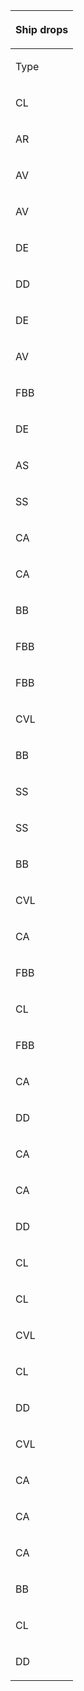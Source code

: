 {| class="wikitable sortable" width="50%" style="text-align:center"
!colspan="100"|Ship drops
|-
!Type
!Ship
!B
!G
!H
!K
!L
!style="background-color:#FFCDD2;color:red;"|'''N'''
|-
|CL
|[[Agano|<span style="color:red;">Agano</span>]]
|
|
|
|
|
|style="background-color:#E8F5E9;color:"|<span title="Casual: &#10;&#160;&#160;S: 5.9% (11/188) &#10;&#160;&#160;A: 1.7% (3/179)&#10;Easy: &#10;&#160;&#160;S: 5% (89/1768) &#10;&#160;&#160;A: 2.2% (17/777)&#10;Medium: &#10;&#160;&#160;S: 6.7% (29/436) &#10;&#160;&#160;A: 3% (13/434)&#10;Hard: &#10;&#160;&#160;S: 6.5% (497/7614) &#10;&#160;&#160;A: 3.5% (379/10819)" style="cursor:help;border-bottom:1px dotted">Casual+</span>
|-
|AR
|[[Akashi|<span style="color:red;">Akashi</span>]]
|
|
|
|
|
|style="background-color:#E8F5E9;color:"|<span title="Casual: &#10;&#160;&#160;S: 5.9% (11/188) &#10;&#160;&#160;A: 2.8% (5/179)&#10;Easy: &#10;&#160;&#160;S: 5.4% (96/1768) &#10;&#160;&#160;A: 2.7% (21/777)&#10;Medium: &#10;&#160;&#160;S: 6.2% (27/436) &#10;&#160;&#160;A: 6% (26/434)&#10;Hard: &#10;&#160;&#160;S: 5.3% (402/7614) &#10;&#160;&#160;A: 3.7% (397/10819)" style="cursor:help;border-bottom:1px dotted">Casual+</span>
|-
|AV
|[[Akitsushima|<span style="color:red;">Akitsushima</span>]]
|
|style="background-color:#C8E6C9;color:red"|<span title="Easy: &#10;&#160;&#160;S: 0.4% (2/523)&#10;Medium: &#10;&#160;&#160;S: 1.7% (3/181)&#10;Hard: &#10;&#160;&#160;S: 0.9% (20/2331)" style="cursor:help;border-bottom:1px dotted">Easy+</span>
|
|style="background-color:#FFCDD2;color:red"|<span title="Hard: &#10;&#160;&#160;S: 0.3% (7/2216)" style="cursor:help;border-bottom:1px dotted">Hard+</span>
|
|
|-
|AV
|[[Commandant Teste|<span style="color:red;">Commandant Teste</span>]]
|
|style="background-color:#E8F5E9;color:red"|<span title="Casual: &#10;&#160;&#160;S: 3.2% (4/125)&#10;Easy: &#10;&#160;&#160;S: 1.9% (10/523)&#10;Medium: &#10;&#160;&#160;S: 1.1% (2/181)&#10;Hard: &#10;&#160;&#160;S: 0.9% (20/2331)" style="cursor:help;border-bottom:1px dotted">Casual+</span>
|
|style="background-color:#FFCDD2;color:red"|<span title="Hard: &#10;&#160;&#160;S: 1.3% (28/2216)" style="cursor:help;border-bottom:1px dotted">Hard+</span>
|
|style="background-color:#E8F5E9;color:"|<span title="Casual: &#10;&#160;&#160;S: 1.1% (2/188) &#10;&#160;&#160;A: 2.2% (4/179)&#10;Easy: &#10;&#160;&#160;S: 1.2% (22/1768) &#10;&#160;&#160;A: 1.2% (9/777)&#10;Medium: &#10;&#160;&#160;S: 1.4% (6/436) &#10;&#160;&#160;A: 0.5% (2/434)&#10;Hard: &#10;&#160;&#160;S: 1.1% (82/7614) &#10;&#160;&#160;A: 1.5% (157/10819)" style="cursor:help;border-bottom:1px dotted">Casual+</span>
|-
|DE
|[[Fukae|<span style="color:red;">Fukae</span>]]
|
|style="background-color:#C8E6C9;color:red"|<span title="Easy: &#10;&#160;&#160;S: 0.2% (1/523)&#10;Medium: &#10;&#160;&#160;S: 0.6% (1/181)&#10;Hard: &#10;&#160;&#160;S: 1.3% (30/2331)" style="cursor:help;border-bottom:1px dotted">Easy+</span>
|
|
|
|style="background-color:#E8F5E9;color:"|<span title="Casual: &#10;&#160;&#160;S: 1.1% (2/188)&#10;Easy: &#10;&#160;&#160;S: 2.1% (37/1768)&#10;Medium: &#10;&#160;&#160;S: 2.5% (11/436) &#10;&#160;&#160;A: 1.4% (6/434)&#10;Hard: &#10;&#160;&#160;S: 1.6% (125/7614) &#10;&#160;&#160;A: 1.7% (188/10819)" style="cursor:help;border-bottom:1px dotted">Casual+</span>
|-
|DD
|[[Kazagumo|<span style="color:red;">Kazagumo</span>]]
|
|
|
|
|
|style="background-color:#E8F5E9;color:red"|<span title="Casual: &#10;&#160;&#160;S: 1.1% (2/188)&#10;Easy: &#10;&#160;&#160;S: 1.6% (29/1768)&#10;Medium: &#10;&#160;&#160;S: 1.8% (8/436)&#10;Hard: &#10;&#160;&#160;S: 2% (152/7614)" style="cursor:help;border-bottom:1px dotted">Casual+</span>
|-
|DE
|[[Mikura|<span style="color:red;">Mikura</span>]]
|
|
|
|
|
|style="background-color:#E8F5E9;color:"|<span title="Casual: &#10;&#160;&#160;S: 1.6% (3/188) &#10;&#160;&#160;A: 1.1% (2/179)&#10;Easy: &#10;&#160;&#160;S: 2.5% (44/1768) &#10;&#160;&#160;A: 1.9% (15/777)&#10;Medium: &#10;&#160;&#160;S: 3.7% (16/436) &#10;&#160;&#160;A: 2.3% (10/434)&#10;Hard: &#10;&#160;&#160;S: 4.7% (361/7614) &#10;&#160;&#160;A: 2.3% (246/10819)" style="cursor:help;border-bottom:1px dotted">Casual+</span>
|-
|AV
|[[Mizuho|<span style="color:red;">Mizuho</span>]]
|
|style="background-color:#C8E6C9;color:red"|<span title="Easy: &#10;&#160;&#160;S: 1.3% (7/523)&#10;Medium: &#10;&#160;&#160;S: 1.1% (2/181)&#10;Hard: &#10;&#160;&#160;S: 2% (46/2331)" style="cursor:help;border-bottom:1px dotted">Easy+</span>
|
|style="background-color:#FFCDD2;color:red"|<span title="Hard: &#10;&#160;&#160;S: 1.8% (39/2216)" style="cursor:help;border-bottom:1px dotted">Hard+</span>
|
|
|-
|FBB
|[[Richelieu|<span style="color:red;">Richelieu</span>]]
|
|
|
|
|
|style="background-color:#E8F5E9;color:"|<span title="Casual: &#10;&#160;&#160;S: 4.8% (9/188) &#10;&#160;&#160;A: 1.7% (3/179)&#10;Easy: &#10;&#160;&#160;S: 2.9% (51/1768) &#10;&#160;&#160;A: 2.1% (16/777)&#10;Medium: &#10;&#160;&#160;S: 4.1% (18/436) &#10;&#160;&#160;A: 1.4% (6/434)&#10;Hard: &#10;&#160;&#160;S: 2.5% (188/7614) &#10;&#160;&#160;A: 1.2% (134/10819)" style="cursor:help;border-bottom:1px dotted">Casual+</span>
|-
|DE
|[[Sado|<span style="color:red;">Sado</span>]]
|
|style="background-color:#FFCDD2;color:red"|<span title="Hard: &#10;&#160;&#160;S: 1.2% (28/2331)" style="cursor:help;border-bottom:1px dotted">Hard+</span>
|
|
|
|style="background-color:#E8F5E9;color:"|<span title="Casual: &#10;&#160;&#160;S: 1.1% (2/188)&#10;Easy: &#10;&#160;&#160;S: 2.2% (39/1768)&#10;Medium: &#10;&#160;&#160;S: 1.1% (5/436)&#10;Hard: &#10;&#160;&#160;S: 2% (150/7614) &#10;&#160;&#160;A: 1.8% (195/10819)" style="cursor:help;border-bottom:1px dotted">Casual+</span>
|-
|AS
|[[Taigei|<span style="color:red;">Taigei</span>]]
|
|style="background-color:#FFCDD2;color:red"|<span title="Hard: &#10;&#160;&#160;S: 0.2% (5/2331)" style="cursor:help;border-bottom:1px dotted">Hard+</span>
|
|
|
|
|-
|SS
|[[U-511|<span style="color:red;">U-511</span>]]
|
|
|
|
|
|style="background-color:#E8F5E9;color:red"|<span title="Casual: &#10;&#160;&#160;S: 2.1% (4/188)&#10;Easy: &#10;&#160;&#160;S: 2% (35/1768)&#10;Medium: &#10;&#160;&#160;S: 0.7% (3/436)&#10;Hard: &#10;&#160;&#160;S: 2.2% (166/7614)" style="cursor:help;border-bottom:1px dotted">Casual+</span>
|- class="toggle-target-droplist-non-rare-ship"
|CA
|[[Atago|<span style="color:green;">Atago</span>]]
|
|style="background-color:#C8E6C9;color:red"|<span title="Easy: &#10;&#160;&#160;S: 2.3% (12/523)&#10;Medium: &#10;&#160;&#160;S: 1.1% (2/181)&#10;Hard: &#10;&#160;&#160;S: 1.2% (28/2331)" style="cursor:help;border-bottom:1px dotted">Easy+</span>
|
|style="background-color:#E8F5E9;color:red"|<span title="Casual: &#10;&#160;&#160;S: 1.1% (1/91)&#10;Easy: &#10;&#160;&#160;S: 1.4% (5/351)&#10;Medium: &#10;&#160;&#160;S: 2% (2/100)&#10;Hard: &#10;&#160;&#160;S: 1.5% (33/2216)" style="cursor:help;border-bottom:1px dotted">Casual+</span>
|style="background-color:#E8F5E9;color:red"|<span title="Casual: &#10;&#160;&#160;S: 1% (4/411)&#10;Easy: &#10;&#160;&#160;S: 1.7% (48/2797)&#10;Medium: &#10;&#160;&#160;S: 1.3% (12/913)&#10;Hard: &#10;&#160;&#160;S: 1.5% (297/19983)" style="cursor:help;border-bottom:1px dotted">Casual+</span>
|style="background-color:#E8F5E9;color:"|<span title="Casual: &#10;&#160;&#160;S: 1.6% (3/188) &#10;&#160;&#160;A: 4.5% (8/179)&#10;Easy: &#10;&#160;&#160;S: 1.5% (27/1768) &#10;&#160;&#160;A: 2.4% (19/777)&#10;Medium: &#10;&#160;&#160;S: 1.1% (5/436) &#10;&#160;&#160;A: 1.6% (7/434)&#10;Hard: &#10;&#160;&#160;S: 2% (153/7614) &#10;&#160;&#160;A: 1.9% (210/10819)" style="cursor:help;border-bottom:1px dotted">Casual+</span>
|- class="toggle-target-droplist-non-rare-ship"
|CA
|[[Chikuma|<span style="color:green;">Chikuma</span>]]
|
|style="background-color:#E8F5E9;color:red"|<span title="Casual: &#10;&#160;&#160;S: 0.8% (1/125)&#10;Easy: &#10;&#160;&#160;S: 1.7% (9/523)&#10;Medium: &#10;&#160;&#160;S: 3.3% (6/181)&#10;Hard: &#10;&#160;&#160;S: 1.7% (39/2331)" style="cursor:help;border-bottom:1px dotted">Casual+</span>
|
|style="background-color:#C8E6C9;color:red"|<span title="Easy: &#10;&#160;&#160;S: 0.9% (3/351)&#10;Medium: &#10;&#160;&#160;S: 1% (1/100)&#10;Hard: &#10;&#160;&#160;S: 1.5% (33/2216)" style="cursor:help;border-bottom:1px dotted">Easy+</span>
|style="background-color:#E8F5E9;color:red"|<span title="Casual: &#10;&#160;&#160;S: 1.5% (6/411)&#10;Easy: &#10;&#160;&#160;S: 1.3% (37/2797)&#10;Medium: &#10;&#160;&#160;S: 1.5% (14/913)&#10;Hard: &#10;&#160;&#160;S: 1.3% (259/19983)" style="cursor:help;border-bottom:1px dotted">Casual+</span>
|style="background-color:#E8F5E9;color:"|<span title="Casual: &#10;&#160;&#160;S: 2.7% (5/188) &#10;&#160;&#160;A: 3.9% (7/179)&#10;Easy: &#10;&#160;&#160;S: 2.5% (44/1768) &#10;&#160;&#160;A: 2.1% (16/777)&#10;Medium: &#10;&#160;&#160;S: 1.1% (5/436) &#10;&#160;&#160;A: 1.6% (7/434)&#10;Hard: &#10;&#160;&#160;S: 1.9% (147/7614) &#10;&#160;&#160;A: 2% (214/10819)" style="cursor:help;border-bottom:1px dotted">Casual+</span>
|- class="toggle-target-droplist-non-rare-ship"
|BB
|[[Fusou|<span style="color:green;">Fusou</span>]]
|
|
|
|
|
|style="background-color:#E8F5E9;color:"|<span title="Casual: &#10;&#160;&#160;S: 4.3% (8/188) &#10;&#160;&#160;A: 5% (9/179)&#10;Easy: &#10;&#160;&#160;S: 4.2% (75/1768) &#10;&#160;&#160;A: 3.7% (29/777)&#10;Medium: &#10;&#160;&#160;S: 5.5% (24/436) &#10;&#160;&#160;A: 5.3% (23/434)&#10;Hard: &#10;&#160;&#160;S: 4.1% (313/7614) &#10;&#160;&#160;A: 4% (431/10819)" style="cursor:help;border-bottom:1px dotted">Casual+</span>
|- class="toggle-target-droplist-non-rare-ship"
|FBB
|[[Haruna|<span style="color:green;">Haruna</span>]]
|
|
|
|
|
|style="background-color:#E8F5E9;color:red"|<span title="Casual: &#10;&#160;&#160;S: 1.6% (3/188)&#10;Easy: &#10;&#160;&#160;S: 1.7% (30/1768)&#10;Medium: &#10;&#160;&#160;S: 1.8% (8/436)&#10;Hard: &#10;&#160;&#160;S: 1.9% (143/7614)" style="cursor:help;border-bottom:1px dotted">Casual+</span>
|- class="toggle-target-droplist-non-rare-ship"
|FBB
|[[Hiei|<span style="color:green;">Hiei</span>]]
|
|
|
|
|
|style="background-color:#E8F5E9;color:red"|<span title="Casual: &#10;&#160;&#160;S: 3.2% (6/188)&#10;Easy: &#10;&#160;&#160;S: 1.8% (32/1768)&#10;Medium: &#10;&#160;&#160;S: 1.6% (7/436)&#10;Hard: &#10;&#160;&#160;S: 1.8% (134/7614)" style="cursor:help;border-bottom:1px dotted">Casual+</span>
|- class="toggle-target-droplist-non-rare-ship"
|CVL
|[[Hiyou|<span style="color:green;">Hiyou</span>]]
|style="background-color:#E8F5E9;color:red"|<span title="Casual: &#10;&#160;&#160;S: 4.4% (3/68)&#10;Easy: &#10;&#160;&#160;S: 0.6% (2/343)&#10;Medium: &#10;&#160;&#160;S: 1.9% (2/103)&#10;Hard: &#10;&#160;&#160;S: 1.3% (26/1989)" style="cursor:help;border-bottom:1px dotted">Casual+</span>
|style="background-color:#C8E6C9;color:"|<span title="Easy: &#10;&#160;&#160;S: 0.8% (4/523) &#10;&#160;&#160;A: 0.7% (1/144)&#10;Medium: &#10;&#160;&#160;S: 1.7% (3/181)&#10;Hard: &#10;&#160;&#160;S: 1.7% (39/2331) &#10;&#160;&#160;A: 0.9% (10/1069)" style="cursor:help;border-bottom:1px dotted">Easy+</span>
|style="background-color:#E8F5E9;color:red"|<span title="Casual: &#10;&#160;&#160;S: 2% (10/499)&#10;Easy: &#10;&#160;&#160;S: 1.3% (42/3185)&#10;Medium: &#10;&#160;&#160;S: 1.8% (19/1059)&#10;Hard: &#10;&#160;&#160;S: 1.3% (336/25872)" style="cursor:help;border-bottom:1px dotted">Casual+</span>
|style="background-color:#E8F5E9;color:"|<span title="Casual: &#10;&#160;&#160;S: 1.1% (1/91)&#10;Easy: &#10;&#160;&#160;S: 0.9% (3/351)&#10;Medium: &#10;&#160;&#160;S: 3% (3/100)&#10;Hard: &#10;&#160;&#160;S: 1.4% (31/2216) &#10;&#160;&#160;A: 1% (1/105)" style="cursor:help;border-bottom:1px dotted">Casual+</span>
|style="background-color:#E8F5E9;color:red"|<span title="Casual: &#10;&#160;&#160;S: 1% (4/411)&#10;Easy: &#10;&#160;&#160;S: 1.6% (44/2797)&#10;Medium: &#10;&#160;&#160;S: 1.3% (12/913)&#10;Hard: &#10;&#160;&#160;S: 1.4% (288/19983)" style="cursor:help;border-bottom:1px dotted">Casual+</span>
|
|- class="toggle-target-droplist-non-rare-ship"
|BB
|[[Hyuuga|<span style="color:green;">Hyuuga</span>]]
|
|
|
|
|
|style="background-color:#E8F5E9;color:red"|<span title="Casual: &#10;&#160;&#160;S: 3.2% (6/188)&#10;Easy: &#10;&#160;&#160;S: 2.1% (38/1768)&#10;Medium: &#10;&#160;&#160;S: 1.4% (6/436)&#10;Hard: &#10;&#160;&#160;S: 2.1% (159/7614)" style="cursor:help;border-bottom:1px dotted">Casual+</span>
|- class="toggle-target-droplist-non-rare-ship"
|SS
|[[I-19|<span style="color:green;">I-19</span>]]
|
|
|
|
|
|style="background-color:#C8E6C9;color:red"|<span title="Easy: &#10;&#160;&#160;S: 0.3% (5/1768)&#10;Medium: &#10;&#160;&#160;S: 0.5% (2/436)&#10;Hard: &#10;&#160;&#160;S: 2.1% (158/7614)" style="cursor:help;border-bottom:1px dotted">Easy+</span>
|- class="toggle-target-droplist-non-rare-ship"
|SS
|[[I-8|<span style="color:green;">I-8</span>]]
|
|
|
|
|
|style="background-color:#C8E6C9;color:"|<span title="Easy: &#10;&#160;&#160;S: 0.7% (13/1768)&#10;Medium: &#10;&#160;&#160;S: 1.8% (8/436) &#10;&#160;&#160;A: 0.2% (1/434)&#10;Hard: &#10;&#160;&#160;S: 3.5% (269/7614) &#10;&#160;&#160;A: 0.8% (84/10819)" style="cursor:help;border-bottom:1px dotted">Easy+</span>
|- class="toggle-target-droplist-non-rare-ship"
|BB
|[[Ise|<span style="color:green;">Ise</span>]]
|
|
|
|
|
|style="background-color:#E8F5E9;color:red"|<span title="Casual: &#10;&#160;&#160;S: 1.1% (2/188)&#10;Easy: &#10;&#160;&#160;S: 2% (36/1768)&#10;Medium: &#10;&#160;&#160;S: 2.1% (9/436)&#10;Hard: &#10;&#160;&#160;S: 2% (154/7614)" style="cursor:help;border-bottom:1px dotted">Casual+</span>
|- class="toggle-target-droplist-non-rare-ship"
|CVL
|[[Junyou|<span style="color:green;">Junyou</span>]]
|style="background-color:#C8E6C9;color:red"|<span title="Easy: &#10;&#160;&#160;S: 2% (7/343)&#10;Medium: &#10;&#160;&#160;S: 1.9% (2/103)&#10;Hard: &#10;&#160;&#160;S: 1.9% (37/1989)" style="cursor:help;border-bottom:1px dotted">Easy+</span>
|style="background-color:#E8F5E9;color:"|<span title="Casual: &#10;&#160;&#160;S: 2.4% (3/125)&#10;Easy: &#10;&#160;&#160;S: 1.7% (9/523)&#10;Medium: &#10;&#160;&#160;S: 1.7% (3/181) &#10;&#160;&#160;A: 2.1% (1/47)&#10;Hard: &#10;&#160;&#160;S: 1.1% (26/2331) &#10;&#160;&#160;A: 1.2% (13/1069)" style="cursor:help;border-bottom:1px dotted">Casual+</span>
|style="background-color:#E8F5E9;color:red"|<span title="Casual: &#10;&#160;&#160;S: 1.4% (7/499)&#10;Easy: &#10;&#160;&#160;S: 1.7% (53/3185)&#10;Medium: &#10;&#160;&#160;S: 1.5% (16/1059)&#10;Hard: &#10;&#160;&#160;S: 1.3% (349/25872)" style="cursor:help;border-bottom:1px dotted">Casual+</span>
|style="background-color:#C8E6C9;color:"|<span title="Easy: &#10;&#160;&#160;S: 1.1% (4/351)&#10;Medium: &#10;&#160;&#160;S: 1% (1/100)&#10;Hard: &#10;&#160;&#160;S: 1.4% (32/2216) &#10;&#160;&#160;A: 1% (1/105)" style="cursor:help;border-bottom:1px dotted">Easy+</span>
|style="background-color:#E8F5E9;color:"|<span title="Casual: &#10;&#160;&#160;S: 1.5% (6/411)&#10;Easy: &#10;&#160;&#160;S: 1.5% (41/2797)&#10;Medium: &#10;&#160;&#160;S: 1.8% (16/913)&#10;Hard: &#10;&#160;&#160;S: 1.3% (264/19983) &#10;&#160;&#160;A: 1.4% (31/2142)" style="cursor:help;border-bottom:1px dotted">Casual+</span>
|
|- class="toggle-target-droplist-non-rare-ship"
|CA
|[[Kinugasa|<span style="color:green;">Kinugasa</span>]]
|
|style="background-color:#E8F5E9;color:red"|<span title="Casual: &#10;&#160;&#160;S: 0.8% (1/125)&#10;Easy: &#10;&#160;&#160;S: 0.8% (4/523)&#10;Medium: &#10;&#160;&#160;S: 1.7% (3/181)&#10;Hard: &#10;&#160;&#160;S: 1.2% (28/2331)" style="cursor:help;border-bottom:1px dotted">Casual+</span>
|
|style="background-color:#C8E6C9;color:red"|<span title="Easy: &#10;&#160;&#160;S: 0.3% (1/351)&#10;Medium: &#10;&#160;&#160;S: 1% (1/100)&#10;Hard: &#10;&#160;&#160;S: 1.4% (30/2216)" style="cursor:help;border-bottom:1px dotted">Easy+</span>
|style="background-color:#FFCDD2;color:red"|<span title="Hard: &#10;&#160;&#160;S: 1.4% (279/19983)" style="cursor:help;border-bottom:1px dotted">Hard+</span>
|style="background-color:#E8F5E9;color:"|<span title="Casual: &#10;&#160;&#160;S: 4.8% (9/188)&#10;Easy: &#10;&#160;&#160;S: 1.1% (20/1768) &#10;&#160;&#160;A: 1.7% (13/777)&#10;Medium: &#10;&#160;&#160;S: 1.4% (6/436) &#10;&#160;&#160;A: 0.5% (2/434)&#10;Hard: &#10;&#160;&#160;S: 2% (156/7614) &#10;&#160;&#160;A: 2% (220/10819)" style="cursor:help;border-bottom:1px dotted">Casual+</span>
|- class="toggle-target-droplist-non-rare-ship"
|FBB
|[[Kirishima|<span style="color:green;">Kirishima</span>]]
|
|
|
|
|
|style="background-color:#E8F5E9;color:red"|<span title="Casual: &#10;&#160;&#160;S: 3.2% (6/188)&#10;Easy: &#10;&#160;&#160;S: 2.4% (43/1768)&#10;Medium: &#10;&#160;&#160;S: 3.9% (17/436)&#10;Hard: &#10;&#160;&#160;S: 2.1% (158/7614)" style="cursor:help;border-bottom:1px dotted">Casual+</span>
|- class="toggle-target-droplist-non-rare-ship"
|CL
|[[Kitakami|<span style="color:green;">Kitakami</span>]]
|
|style="background-color:#C8E6C9;color:red"|<span title="Easy: &#10;&#160;&#160;S: 1.7% (9/523)&#10;Medium: &#10;&#160;&#160;S: 2.8% (5/181)&#10;Hard: &#10;&#160;&#160;S: 1.5% (34/2331)" style="cursor:help;border-bottom:1px dotted">Easy+</span>
|
|style="background-color:#C8E6C9;color:red"|<span title="Easy: &#10;&#160;&#160;S: 0.9% (3/351)&#10;Medium: &#10;&#160;&#160;S: 5% (5/100)&#10;Hard: &#10;&#160;&#160;S: 1.1% (24/2216)" style="cursor:help;border-bottom:1px dotted">Easy+</span>
|style="background-color:#E8F5E9;color:red"|<span title="Casual: &#10;&#160;&#160;S: 1% (4/411)&#10;Easy: &#10;&#160;&#160;S: 1.3% (36/2797)&#10;Medium: &#10;&#160;&#160;S: 1.9% (17/913)&#10;Hard: &#10;&#160;&#160;S: 1.4% (277/19983)" style="cursor:help;border-bottom:1px dotted">Casual+</span>
|
|- class="toggle-target-droplist-non-rare-ship"
|FBB
|[[Kongou|<span style="color:green;">Kongou</span>]]
|
|
|
|
|
|style="background-color:#E8F5E9;color:red"|<span title="Casual: &#10;&#160;&#160;S: 2.1% (4/188)&#10;Easy: &#10;&#160;&#160;S: 2.1% (38/1768)&#10;Medium: &#10;&#160;&#160;S: 1.1% (5/436)&#10;Hard: &#10;&#160;&#160;S: 2.1% (157/7614)" style="cursor:help;border-bottom:1px dotted">Casual+</span>
|- class="toggle-target-droplist-non-rare-ship"
|CA
|[[Kumano|<span style="color:green;">Kumano</span>]]
|
|
|
|
|
|style="background-color:#E8F5E9;color:"|<span title="Casual: &#10;&#160;&#160;S: 1.6% (3/188) &#10;&#160;&#160;A: 0.6% (1/179)&#10;Easy: &#10;&#160;&#160;S: 2.3% (40/1768) &#10;&#160;&#160;A: 2.1% (16/777)&#10;Medium: &#10;&#160;&#160;S: 2.1% (9/436) &#10;&#160;&#160;A: 1.2% (5/434)&#10;Hard: &#10;&#160;&#160;S: 2.1% (158/7614) &#10;&#160;&#160;A: 2% (219/10819)" style="cursor:help;border-bottom:1px dotted">Casual+</span>
|- class="toggle-target-droplist-non-rare-ship"
|DD
|[[Makigumo|<span style="color:green;">Makigumo</span>]]
|
|
|
|
|
|style="background-color:#E8F5E9;color:red"|<span title="Casual: &#10;&#160;&#160;S: 1.6% (3/188)&#10;Easy: &#10;&#160;&#160;S: 2% (36/1768)&#10;Medium: &#10;&#160;&#160;S: 2.3% (10/436)&#10;Hard: &#10;&#160;&#160;S: 2.1% (163/7614)" style="cursor:help;border-bottom:1px dotted">Casual+</span>
|- class="toggle-target-droplist-non-rare-ship"
|CA
|[[Mogami|<span style="color:green;">Mogami</span>]]
|
|style="background-color:#C8E6C9;color:red"|<span title="Easy: &#10;&#160;&#160;S: 1.1% (6/523)&#10;Medium: &#10;&#160;&#160;S: 3.3% (6/181)&#10;Hard: &#10;&#160;&#160;S: 0.9% (21/2331)" style="cursor:help;border-bottom:1px dotted">Easy+</span>
|
|style="background-color:#C8E6C9;color:red"|<span title="Easy: &#10;&#160;&#160;S: 2% (7/351)&#10;Hard: &#10;&#160;&#160;S: 1.5% (33/2216)" style="cursor:help;border-bottom:1px dotted">Easy+</span>
|style="background-color:#E8F5E9;color:red"|<span title="Casual: &#10;&#160;&#160;S: 1% (4/411)&#10;Easy: &#10;&#160;&#160;S: 1.4% (39/2797)&#10;Medium: &#10;&#160;&#160;S: 1.4% (13/913)&#10;Hard: &#10;&#160;&#160;S: 1.5% (296/19983)" style="cursor:help;border-bottom:1px dotted">Casual+</span>
|style="background-color:#E8F5E9;color:"|<span title="Casual: &#10;&#160;&#160;S: 0.5% (1/188) &#10;&#160;&#160;A: 2.8% (5/179)&#10;Easy: &#10;&#160;&#160;S: 1.7% (30/1768) &#10;&#160;&#160;A: 1.7% (13/777)&#10;Medium: &#10;&#160;&#160;S: 2.8% (12/436) &#10;&#160;&#160;A: 1.6% (7/434)&#10;Hard: &#10;&#160;&#160;S: 1.9% (146/7614) &#10;&#160;&#160;A: 2% (219/10819)" style="cursor:help;border-bottom:1px dotted">Casual+</span>
|- class="toggle-target-droplist-non-rare-ship"
|CA
|[[Myoukou|<span style="color:green;">Myoukou</span>]]
|
|style="background-color:#C8E6C9;color:red"|<span title="Easy: &#10;&#160;&#160;S: 1% (5/523)&#10;Medium: &#10;&#160;&#160;S: 1.1% (2/181)&#10;Hard: &#10;&#160;&#160;S: 1.8% (42/2331)" style="cursor:help;border-bottom:1px dotted">Easy+</span>
|
|style="background-color:#E8F5E9;color:red"|<span title="Casual: &#10;&#160;&#160;S: 1.1% (1/91)&#10;Easy: &#10;&#160;&#160;S: 0.3% (1/351)&#10;Medium: &#10;&#160;&#160;S: 1% (1/100)&#10;Hard: &#10;&#160;&#160;S: 1.2% (26/2216)" style="cursor:help;border-bottom:1px dotted">Casual+</span>
|style="background-color:#E8F5E9;color:red"|<span title="Casual: &#10;&#160;&#160;S: 1.2% (5/411)&#10;Easy: &#10;&#160;&#160;S: 1.3% (37/2797)&#10;Medium: &#10;&#160;&#160;S: 1.3% (12/913)&#10;Hard: &#10;&#160;&#160;S: 1.4% (280/19983)" style="cursor:help;border-bottom:1px dotted">Casual+</span>
|style="background-color:#E8F5E9;color:"|<span title="Casual: &#10;&#160;&#160;S: 2.7% (5/188) &#10;&#160;&#160;A: 1.1% (2/179)&#10;Easy: &#10;&#160;&#160;S: 2.1% (38/1768) &#10;&#160;&#160;A: 2.2% (17/777)&#10;Medium: &#10;&#160;&#160;S: 1.4% (6/436) &#10;&#160;&#160;A: 1.6% (7/434)&#10;Hard: &#10;&#160;&#160;S: 1.9% (147/7614) &#10;&#160;&#160;A: 2.2% (236/10819)" style="cursor:help;border-bottom:1px dotted">Casual+</span>
|- class="toggle-target-droplist-non-rare-ship"
|DD
|[[Naganami|<span style="color:green;">Naganami</span>]]
|
|
|
|
|
|style="background-color:#E8F5E9;color:red"|<span title="Casual: &#10;&#160;&#160;S: 1.1% (2/188)&#10;Easy: &#10;&#160;&#160;S: 1.8% (31/1768)&#10;Medium: &#10;&#160;&#160;S: 1.8% (8/436)&#10;Hard: &#10;&#160;&#160;S: 1.7% (133/7614)" style="cursor:help;border-bottom:1px dotted">Casual+</span>
|- class="toggle-target-droplist-non-rare-ship"
|CL
|[[Nagara|<span style="color:green;">Nagara</span>]]
|style="background-color:#E8F5E9;color:red"|<span title="Casual: &#10;&#160;&#160;S: 2.9% (2/68)&#10;Easy: &#10;&#160;&#160;S: 1.2% (4/343)&#10;Medium: &#10;&#160;&#160;S: 2.9% (3/103)&#10;Hard: &#10;&#160;&#160;S: 1.5% (30/1989)" style="cursor:help;border-bottom:1px dotted">Casual+</span>
|style="background-color:#E8F5E9;color:"|<span title="Casual: &#10;&#160;&#160;S: 0.8% (1/125)&#10;Easy: &#10;&#160;&#160;S: 1.7% (9/523) &#10;&#160;&#160;A: 0.7% (1/144)&#10;Medium: &#10;&#160;&#160;S: 0.6% (1/181)&#10;Hard: &#10;&#160;&#160;S: 1.3% (30/2331) &#10;&#160;&#160;A: 1% (11/1069)" style="cursor:help;border-bottom:1px dotted">Casual+</span>
|style="background-color:#E8F5E9;color:red"|<span title="Casual: &#10;&#160;&#160;S: 1.6% (8/499)&#10;Easy: &#10;&#160;&#160;S: 1.1% (36/3185)&#10;Medium: &#10;&#160;&#160;S: 1.1% (12/1059)&#10;Hard: &#10;&#160;&#160;S: 1.2% (323/25872)" style="cursor:help;border-bottom:1px dotted">Casual+</span>
|style="background-color:#E8F5E9;color:red"|<span title="Casual: &#10;&#160;&#160;S: 1.1% (1/91)&#10;Easy: &#10;&#160;&#160;S: 1.1% (4/351)&#10;Medium: &#10;&#160;&#160;S: 1% (1/100)&#10;Hard: &#10;&#160;&#160;S: 1.6% (35/2216)" style="cursor:help;border-bottom:1px dotted">Casual+</span>
|style="background-color:#E8F5E9;color:red"|<span title="Casual: &#10;&#160;&#160;S: 1% (4/411)&#10;Easy: &#10;&#160;&#160;S: 1.5% (43/2797)&#10;Medium: &#10;&#160;&#160;S: 1.5% (14/913)&#10;Hard: &#10;&#160;&#160;S: 1.4% (281/19983)" style="cursor:help;border-bottom:1px dotted">Casual+</span>
|
|- class="toggle-target-droplist-non-rare-ship"
|CL
|[[Ooi|<span style="color:green;">Ooi</span>]]
|
|style="background-color:#E8F5E9;color:red"|<span title="Casual: &#10;&#160;&#160;S: 1.6% (2/125)&#10;Easy: &#10;&#160;&#160;S: 1.5% (8/523)&#10;Hard: &#10;&#160;&#160;S: 1.8% (43/2331)" style="cursor:help;border-bottom:1px dotted">Casual+</span>
|
|style="background-color:#E8F5E9;color:red"|<span title="Casual: &#10;&#160;&#160;S: 1.1% (1/91)&#10;Easy: &#10;&#160;&#160;S: 2.8% (10/351)&#10;Medium: &#10;&#160;&#160;S: 1% (1/100)&#10;Hard: &#10;&#160;&#160;S: 1.2% (27/2216)" style="cursor:help;border-bottom:1px dotted">Casual+</span>
|style="background-color:#E8F5E9;color:red"|<span title="Casual: &#10;&#160;&#160;S: 1.5% (6/411)&#10;Easy: &#10;&#160;&#160;S: 1.2% (34/2797)&#10;Medium: &#10;&#160;&#160;S: 1.3% (12/913)&#10;Hard: &#10;&#160;&#160;S: 1.5% (294/19983)" style="cursor:help;border-bottom:1px dotted">Casual+</span>
|
|- class="toggle-target-droplist-non-rare-ship"
|CVL
|[[Ryuujou|<span style="color:green;">Ryuujou</span>]]
|style="background-color:#E8F5E9;color:red"|<span title="Casual: &#10;&#160;&#160;S: 2.9% (2/68)&#10;Easy: &#10;&#160;&#160;S: 1.2% (4/343)&#10;Medium: &#10;&#160;&#160;S: 2.9% (3/103)&#10;Hard: &#10;&#160;&#160;S: 1.4% (27/1989)" style="cursor:help;border-bottom:1px dotted">Casual+</span>
|style="background-color:#E8F5E9;color:"|<span title="Casual: &#10;&#160;&#160;S: 4% (5/125)&#10;Easy: &#10;&#160;&#160;S: 2.1% (11/523) &#10;&#160;&#160;A: 3.5% (5/144)&#10;Medium: &#10;&#160;&#160;S: 1.7% (3/181)&#10;Hard: &#10;&#160;&#160;S: 1.7% (39/2331) &#10;&#160;&#160;A: 1.9% (20/1069)" style="cursor:help;border-bottom:1px dotted">Casual+</span>
|style="background-color:#E8F5E9;color:red"|<span title="Casual: &#10;&#160;&#160;S: 1.2% (6/499)&#10;Easy: &#10;&#160;&#160;S: 1.4% (45/3185)&#10;Medium: &#10;&#160;&#160;S: 1.1% (12/1059)&#10;Hard: &#10;&#160;&#160;S: 1.3% (343/25872)" style="cursor:help;border-bottom:1px dotted">Casual+</span>
|style="background-color:#E8F5E9;color:red"|<span title="Casual: &#10;&#160;&#160;S: 1.1% (1/91)&#10;Easy: &#10;&#160;&#160;S: 1.4% (5/351)&#10;Medium: &#10;&#160;&#160;S: 1% (1/100)&#10;Hard: &#10;&#160;&#160;S: 1.4% (30/2216)" style="cursor:help;border-bottom:1px dotted">Casual+</span>
|style="background-color:#E8F5E9;color:"|<span title="Casual: &#10;&#160;&#160;S: 1.9% (8/411)&#10;Easy: &#10;&#160;&#160;S: 1.2% (34/2797)&#10;Medium: &#10;&#160;&#160;S: 2% (18/913)&#10;Hard: &#10;&#160;&#160;S: 1.4% (280/19983) &#10;&#160;&#160;A: 1.2% (25/2142)" style="cursor:help;border-bottom:1px dotted">Casual+</span>
|
|- class="toggle-target-droplist-non-rare-ship"
|CL
|[[Sendai|<span style="color:green;">Sendai</span>]]
|style="background-color:#C8E6C9;color:red"|<span title="Easy: &#10;&#160;&#160;S: 0.3% (1/343)&#10;Medium: &#10;&#160;&#160;S: 1.9% (2/103)&#10;Hard: &#10;&#160;&#160;S: 1.4% (27/1989)" style="cursor:help;border-bottom:1px dotted">Easy+</span>
|style="background-color:#E8F5E9;color:"|<span title="Casual: &#10;&#160;&#160;S: 0.8% (1/125)&#10;Easy: &#10;&#160;&#160;S: 1.3% (7/523)&#10;Medium: &#10;&#160;&#160;S: 0.6% (1/181)&#10;Hard: &#10;&#160;&#160;S: 1.5% (34/2331) &#10;&#160;&#160;A: 1% (11/1069)" style="cursor:help;border-bottom:1px dotted">Casual+</span>
|style="background-color:#FFE0B2;color:red"|<span title="Medium: &#10;&#160;&#160;S: 0.3% (3/1059)&#10;Hard: &#10;&#160;&#160;S: 1.4% (362/25872)" style="cursor:help;border-bottom:1px dotted">Medium+</span>
|style="background-color:#E8F5E9;color:red"|<span title="Casual: &#10;&#160;&#160;S: 1.1% (1/91)&#10;Easy: &#10;&#160;&#160;S: 2.8% (10/351)&#10;Medium: &#10;&#160;&#160;S: 2% (2/100)&#10;Hard: &#10;&#160;&#160;S: 1.2% (27/2216)" style="cursor:help;border-bottom:1px dotted">Casual+</span>
|style="background-color:#E8F5E9;color:red"|<span title="Casual: &#10;&#160;&#160;S: 1.7% (7/411)&#10;Easy: &#10;&#160;&#160;S: 0.9% (26/2797)&#10;Medium: &#10;&#160;&#160;S: 1.9% (17/913)&#10;Hard: &#10;&#160;&#160;S: 1.4% (275/19983)" style="cursor:help;border-bottom:1px dotted">Casual+</span>
|
|- class="toggle-target-droplist-non-rare-ship"
|DD
|[[Shimakaze|<span style="color:green;">Shimakaze</span>]]
|
|
|
|
|
|style="background-color:#E8F5E9;color:red"|<span title="Casual: &#10;&#160;&#160;S: 2.1% (4/188)&#10;Easy: &#10;&#160;&#160;S: 2.1% (37/1768)&#10;Medium: &#10;&#160;&#160;S: 2.3% (10/436)&#10;Hard: &#10;&#160;&#160;S: 2.5% (189/7614)" style="cursor:help;border-bottom:1px dotted">Casual+</span>
|- class="toggle-target-droplist-non-rare-ship"
|CVL
|[[Shouhou|<span style="color:green;">Shouhou</span>]]
|style="background-color:#E8F5E9;color:red"|<span title="Casual: &#10;&#160;&#160;S: 1.5% (1/68)&#10;Easy: &#10;&#160;&#160;S: 1.5% (5/343)&#10;Medium: &#10;&#160;&#160;S: 1.9% (2/103)&#10;Hard: &#10;&#160;&#160;S: 1.2% (24/1989)" style="cursor:help;border-bottom:1px dotted">Casual+</span>
|style="background-color:#E8F5E9;color:"|<span title="Casual: &#10;&#160;&#160;S: 3.2% (4/125)&#10;Easy: &#10;&#160;&#160;S: 1% (5/523) &#10;&#160;&#160;A: 0.7% (1/144)&#10;Medium: &#10;&#160;&#160;S: 1.1% (2/181)&#10;Hard: &#10;&#160;&#160;S: 1.3% (31/2331) &#10;&#160;&#160;A: 1.1% (12/1069)" style="cursor:help;border-bottom:1px dotted">Casual+</span>
|style="background-color:#E8F5E9;color:red"|<span title="Casual: &#10;&#160;&#160;S: 1.6% (8/499)&#10;Easy: &#10;&#160;&#160;S: 1.1% (35/3185)&#10;Medium: &#10;&#160;&#160;S: 1.9% (20/1059)&#10;Hard: &#10;&#160;&#160;S: 1.3% (348/25872)" style="cursor:help;border-bottom:1px dotted">Casual+</span>
|style="background-color:#E8F5E9;color:"|<span title="Casual: &#10;&#160;&#160;S: 1.1% (1/91)&#10;Easy: &#10;&#160;&#160;S: 0.6% (2/351)&#10;Medium: &#10;&#160;&#160;S: 2% (2/100)&#10;Hard: &#10;&#160;&#160;S: 1.1% (24/2216) &#10;&#160;&#160;A: 1.9% (2/105)" style="cursor:help;border-bottom:1px dotted">Casual+</span>
|style="background-color:#E8F5E9;color:red"|<span title="Casual: &#10;&#160;&#160;S: 1.5% (6/411)&#10;Easy: &#10;&#160;&#160;S: 1.1% (32/2797)&#10;Medium: &#10;&#160;&#160;S: 1% (9/913)&#10;Hard: &#10;&#160;&#160;S: 1.4% (289/19983)" style="cursor:help;border-bottom:1px dotted">Casual+</span>
|
|- class="toggle-target-droplist-non-rare-ship"
|CA
|[[Suzuya|<span style="color:green;">Suzuya</span>]]
|
|
|
|
|
|style="background-color:#E8F5E9;color:"|<span title="Casual: &#10;&#160;&#160;S: 0.5% (1/188) &#10;&#160;&#160;A: 2.2% (4/179)&#10;Easy: &#10;&#160;&#160;S: 2.2% (39/1768) &#10;&#160;&#160;A: 1.7% (13/777)&#10;Medium: &#10;&#160;&#160;S: 1.8% (8/436) &#10;&#160;&#160;A: 1.4% (6/434)&#10;Hard: &#10;&#160;&#160;S: 1.7% (126/7614) &#10;&#160;&#160;A: 1.7% (189/10819)" style="cursor:help;border-bottom:1px dotted">Casual+</span>
|- class="toggle-target-droplist-non-rare-ship"
|CA
|[[Takao|<span style="color:green;">Takao</span>]]
|
|style="background-color:#E8F5E9;color:red"|<span title="Casual: &#10;&#160;&#160;S: 2.4% (3/125)&#10;Easy: &#10;&#160;&#160;S: 0.8% (4/523)&#10;Medium: &#10;&#160;&#160;S: 0.6% (1/181)&#10;Hard: &#10;&#160;&#160;S: 1% (23/2331)" style="cursor:help;border-bottom:1px dotted">Casual+</span>
|
|style="background-color:#E8F5E9;color:red"|<span title="Casual: &#10;&#160;&#160;S: 3.3% (3/91)&#10;Easy: &#10;&#160;&#160;S: 2.3% (8/351)&#10;Medium: &#10;&#160;&#160;S: 1% (1/100)&#10;Hard: &#10;&#160;&#160;S: 1.4% (31/2216)" style="cursor:help;border-bottom:1px dotted">Casual+</span>
|style="background-color:#E8F5E9;color:red"|<span title="Casual: &#10;&#160;&#160;S: 1.5% (6/411)&#10;Easy: &#10;&#160;&#160;S: 1.4% (40/2797)&#10;Medium: &#10;&#160;&#160;S: 1.1% (10/913)&#10;Hard: &#10;&#160;&#160;S: 1.4% (273/19983)" style="cursor:help;border-bottom:1px dotted">Casual+</span>
|
|- class="toggle-target-droplist-non-rare-ship"
|CA
|[[Tone|<span style="color:green;">Tone</span>]]
|
|style="background-color:#E8F5E9;color:red"|<span title="Casual: &#10;&#160;&#160;S: 0.8% (1/125)&#10;Easy: &#10;&#160;&#160;S: 1.1% (6/523)&#10;Hard: &#10;&#160;&#160;S: 1.2% (28/2331)" style="cursor:help;border-bottom:1px dotted">Casual+</span>
|
|style="background-color:#C8E6C9;color:red"|<span title="Easy: &#10;&#160;&#160;S: 0.3% (1/351)&#10;Medium: &#10;&#160;&#160;S: 2% (2/100)&#10;Hard: &#10;&#160;&#160;S: 1.5% (34/2216)" style="cursor:help;border-bottom:1px dotted">Easy+</span>
|style="background-color:#C8E6C9;color:red"|<span title="Easy: &#10;&#160;&#160;S: 0.2% (6/2797)&#10;Medium: &#10;&#160;&#160;S: 0.9% (8/913)&#10;Hard: &#10;&#160;&#160;S: 1.4% (275/19983)" style="cursor:help;border-bottom:1px dotted">Easy+</span>
|style="background-color:#E8F5E9;color:"|<span title="Casual: &#10;&#160;&#160;S: 1.1% (2/188) &#10;&#160;&#160;A: 2.2% (4/179)&#10;Easy: &#10;&#160;&#160;S: 1.6% (28/1768) &#10;&#160;&#160;A: 2.2% (17/777)&#10;Medium: &#10;&#160;&#160;S: 2.3% (10/436) &#10;&#160;&#160;A: 2.3% (10/434)&#10;Hard: &#10;&#160;&#160;S: 2% (152/7614) &#10;&#160;&#160;A: 2% (213/10819)" style="cursor:help;border-bottom:1px dotted">Casual+</span>
|- class="toggle-target-droplist-non-rare-ship"
|BB
|[[Yamashiro|<span style="color:green;">Yamashiro</span>]]
|
|
|
|
|
|style="background-color:#E8F5E9;color:"|<span title="Casual: &#10;&#160;&#160;S: 3.7% (7/188) &#10;&#160;&#160;A: 3.9% (7/179)&#10;Easy: &#10;&#160;&#160;S: 4.3% (76/1768) &#10;&#160;&#160;A: 3.9% (30/777)&#10;Medium: &#10;&#160;&#160;S: 3.2% (14/436) &#10;&#160;&#160;A: 3.5% (15/434)&#10;Hard: &#10;&#160;&#160;S: 4.1% (311/7614) &#10;&#160;&#160;A: 3.8% (407/10819)" style="cursor:help;border-bottom:1px dotted">Casual+</span>
|- class="toggle-target-droplist-non-rare-ship"
|CL
|[[Yuubari|<span style="color:green;">Yuubari</span>]]
|
|style="background-color:#E8F5E9;color:red"|<span title="Casual: &#10;&#160;&#160;S: 0.8% (1/125)&#10;Easy: &#10;&#160;&#160;S: 1% (5/523)&#10;Medium: &#10;&#160;&#160;S: 1.7% (3/181)&#10;Hard: &#10;&#160;&#160;S: 1.2% (29/2331)" style="cursor:help;border-bottom:1px dotted">Casual+</span>
|
|style="background-color:#C8E6C9;color:red"|<span title="Easy: &#10;&#160;&#160;S: 1.7% (6/351)&#10;Medium: &#10;&#160;&#160;S: 1% (1/100)&#10;Hard: &#10;&#160;&#160;S: 1.2% (26/2216)" style="cursor:help;border-bottom:1px dotted">Easy+</span>
|style="background-color:#E8F5E9;color:red"|<span title="Casual: &#10;&#160;&#160;S: 1% (4/411)&#10;Easy: &#10;&#160;&#160;S: 1% (29/2797)&#10;Medium: &#10;&#160;&#160;S: 0.4% (4/913)&#10;Hard: &#10;&#160;&#160;S: 1.4% (273/19983)" style="cursor:help;border-bottom:1px dotted">Casual+</span>
|
|- class="toggle-target-droplist-non-rare-ship"
|DD
|[[Yuugumo|<span style="color:green;">Yuugumo</span>]]
|
|
|
|
|
|style="background-color:#E8F5E9;color:red"|<span title="Casual: &#10;&#160;&#160;S: 4.8% (9/188)&#10;Easy: &#10;&#160;&#160;S: 2.1% (38/1768)&#10;Medium: &#10;&#160;&#160;S: 1.1% (5/436)&#10;Hard: &#10;&#160;&#160;S: 1.8% (139/7614)" style="cursor:help;border-bottom:1px dotted">Casual+</span>
|}